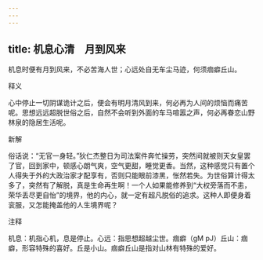 ```yaml
---
---
---
```

title: 机息心清　月到风来
---



机息时便有月到风来，不必苦海人世；心远处自无车尘马迹，何须痼癖丘山。

释义

心中停止一切阴谋诡计之后，便会有明月清风到来，何必再为人间的烦恼而痛苦呢。思想远远超脱世俗之后，自然不会听到外面的车马喧嚣之声，何必再眷恋山野林泉的隐居生活呢。

新解

俗话说：“无官一身轻。”狄仁杰整日为司法案件奔忙操劳，突然间就被则天女皇罢了官，回到家中，顿感心朗气爽，空气更甜，睡觉更香。当然，这种感觉只有置个人得失于外的大政治家才配享有，否则只能眼前漆黑，怅然若失。为世俗算计得太多了，突然有了解脱，真是生命再生啊！一个人如果能修养到“大权旁落而不恚，荣华丢尽更自怡”的境界，他的内心，就一定有超凡脱俗的追求。这种人即便身着衮服，又怎能掩盖他的人生境界呢？

注释

机息：机指心机，息是停止。心远：指思想超越尘世。痼癖（gM pJ）丘山：痼癖，形容特殊的喜好。丘是小山。痼癖丘山是指对山林有特殊的爱好。